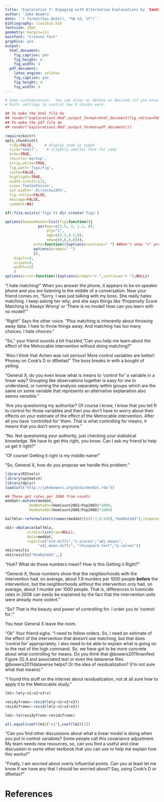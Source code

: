 ```yaml
---
title: 'Exploration 7: Engaging with Alternative Explanations by 'Controlling For' Them"
author: 'Jake Bowers'
date: '`r format(Sys.Date(), "%B %d, %Y")`'
bibliography: classbib.bib
fontsize: 10pt
geometry: margin=1in
mainfont: "Crimson Text"
graphics: yes
output:
  html_document:
    fig_caption: yes
    fig_height: 4
    fig_width: 4
  pdf_document:
    latex_engine: xelatex
    fig_caption: yes
    fig_height: 4
    fig_width: 4
---
```


<!-- Make this document using library(rmarkdown); render("exploration1.Rmd") -->
\input{mytexsymbols}


```r
# Some customization.  You can alter or delete as desired (if you know what you are doing).
# knitr settings to control how R chunks work.

## To make the html file do
## render("exploration1.Rmd",output_format=html_document(fig_retina=FALSE))
## To make the pdf file do
## render("exploration1.Rmd",output_format=pdf_document())

require(knitr)
opts_chunk$set(
  tidy=FALSE,     # display code as typed
  size="small",    # slightly smaller font for code
  echo=TRUE,
  results='markup',
  strip.white=TRUE,
  fig.path='figs/fig',
  cache=FALSE,
  highlight=TRUE,
  width.cutoff=132,
  size='footnotesize',
  out.width='.9\\textwidth',
  fig.retina=FALSE,
  message=FALSE,
  comment=NA)

if(!file.exists('figs')) dir.create('figs')

options(SweaveHooks=list(fig=function(){
			   par(mar=c(3.5, 3, 1.1, 0),
			       pty="s",
			       mgp=c(1.5,0.5,0),
			       oma=c(0,0,0,0))},
			 echo=function(){options(continue=" ") ##Don't show "+" prompts,
			 options(prompt=" ")
			 }),
	digits=4,
	scipen=8,
	width=132
	)
options(error=function(){options(prompt="> ",continue="+ ");NULL})
```

"I hate matching!" When you answer the phone, it appears to be on speaker phone and you are listening to the middle of a conversation. Now your friend comes on, "Sorry. I was just talking with my boss. She really hates matching. I keep asking her why, and she says things like 'Propensity Score Matching Is Always Wrong' or 'There is no model! How can you learn with no model!'"

"Right!" Says the other voice. "Plus matching is inherently about throwing away data. I hate to throw things away. And matching has too many choices. I hate choices."

"So," your friend sounds a bit frazzled,"Can you help me learn about the effect of the Metrocable intervention without doing matching?"

"Also I think that Achen was not serious! More control variables are better! Phooey on Cook's D or dfbetas!" The boss breaks in with a bought of yelling.

"General X, do you even know what is means to 'control for' a variable in a linear way? Grouping like observations together is easy for me to understand, or running the analysis separately within groups which are the same on some variable that represents an alternative explanation also seems sensible."

"Are you questioning my authoritar? Of course I know, I know that you tell R to control for those variables and then you don't have to worry about their effects on your estimate of the effect of the Metrocable intervention. After all you have 'controlled for' them. That is what controlling for means, it means that you don't worry anymore."

"No. Not questioning your authority, just checking your statistical knowledge. We have to get this right, you know. Can I ask my friend to help us get it right?"

"Of course! Getting it right is my middle name!"

"So, General X, how do you propose we handle this problem:"

```r
library(RItools)
library(optmatch)
library(dplyr)
load(url("http://jakebowers.org/Data/meddat.rda"))
```


```r
## These get rates per 1000 from counts
meddat<-mutate(meddat,
	       HomRate03=(HomCount2003/Pop2003)*1000,
	       HomRate08=(HomCount2008/Pop2008)*1000)
```

```r
balfmla<-reformulate(c(names(meddat)[c(5:7,9:24)],"HomRate03"),response="nhTrt")

xb1<-xBalance(balfmla,
	      strata=list(raw=NULL),
	      data=meddat,
	      report=c("std.diffs","z.scores","adj.means",
		       "adj.mean.diffs", "chisquare.test","p.values"))
xb1$results
xb1$results["HomRate03",,]
```

"Huh? What do those numbers mean? How is this Getting it Right?"

"General X, those numbers show that the neighborhoods with the intervention had, on average, about 1.9 murders per 1000 people **before** the intervention, but the neighborhoods without the intervention only had, on average, about 1 murder per 1000 people. That is, differences in homicide rates in 2008 can easily be explained by the fact that the intervention units were already more violent."

"So? That is the beauty and power of controlling for. I order you to 'control for'."

You hear General X leave the room.

"Ok" Your friend sighs. "I need to follow orders. So, I need an estimate of the
effect of the intervention that doesn't use matching, but that does 'control
for' appropriately. I also need to be able to explain what is going on to the
rest of the high command. So, we have got to be more concrete about what
controlling for means. Do you think that @bowers2011manifest Figure 32.4 and
associated text or even the dataverse files @bowers2011dataverse helps? Or the
idea of residualization? (I'm not sure what that means)."

"I found this stuff on the internet about residualization, not at all sure how to apply it to the Metrocable study."

```r

lm1<-lm(y~x1+x2+x3+z)

residyfromx<-resid(lm(y~x1+x2+x3))
residzfromx<-resid(lm(z~x1+x2+x3))

lm2<-lm(residyfromx~residzfromx)

all.equal(coef(lm1)["x1"],coef(lm2)[2])

```

"Can you find other discussions about what a linear model is doing when you put in control variables? Some people call this covariance adjustment. My team needs new resources, so, can you find a useful and clear discussion in some other textbook that you can use to help me explain how this works?"

"Finally, I am worried about overly influential points. Can you at least let me know if we have any that I should be worried about? Say, using Cook's D or dfbetas?"




# References

